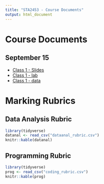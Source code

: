 ```yaml
---
title: "STA2453 - Course Documents"
output: html_document
---
```


# Course Documents

## September 15

- [Class 1 - Slides](lecture-notes-slides-2020/slides/sta2453-2020-lecture1.html)
- [Class 1 - lab](lecture-notes-slides-2020/lab1.html)
- [Class 1 - data](lecture-notes-slides-2020/raw_ed_data.csv)


# Marking Rubrics

## Data Analysis Rubric

```r
library(tidyverse)
datanal <- read_csv("dataanal_rubric.csv")
knitr::kable(datanal)
```

## Programming Rubric

```r
library(tidyverse)
prog <- read_csv("coding_rubric.csv")
knitr::kable(prog)
```



